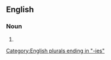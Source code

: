 ==English==

===Noun===
{{head|en|noun form}}

# {{plural of|en|materiality}}

[[Category:English plurals ending in "-ies"]]